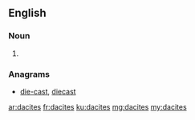 ==English==

===Noun===
{{head|en|plural}}

# {{plural of|dacite|lang=en|nocat=1}}

===Anagrams===
* [[die-cast#English|die-cast]], [[diecast#English|diecast]]

[[ar:dacites]]
[[fr:dacites]]
[[ku:dacites]]
[[mg:dacites]]
[[my:dacites]]